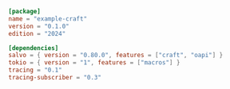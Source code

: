 
```toml  title="craft/Cargo.toml"
[package]
name = "example-craft"
version = "0.1.0"
edition = "2024"

[dependencies]
salvo = { version = "0.80.0", features = ["craft", "oapi"] }
tokio = { version = "1", features = ["macros"] }
tracing = "0.1"
tracing-subscriber = "0.3"

```